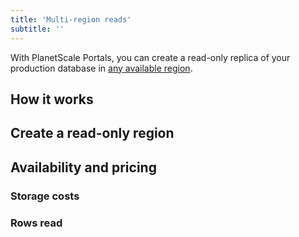 ```yaml
---
title: 'Multi-region reads'
subtitle: ''
---
```


With PlanetScale Portals, you can create a read-only replica of your production database in [any available region](/concepts/regions).

## How it works


## Create a read-only region


## Availability and pricing


### Storage costs


### Rows read